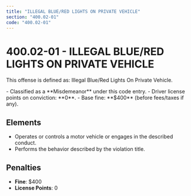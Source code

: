 ```yaml
---
title: "ILLEGAL BLUE/RED LIGHTS ON PRIVATE VEHICLE"
section: "400.02-01"
code: "400.02-01"
---
```





# 400.02-01 - ILLEGAL BLUE/RED LIGHTS ON PRIVATE VEHICLE

This offense is defined as: Illegal Blue/Red Lights On Private Vehicle.

<Aside type="caution" title="Charge Type: Misdemeanor">
- Classified as a **Misdemeanor** under this code entry.
- Driver license points on conviction: **0**.
- Base fine: **$400** (before fees/taxes if any).
</Aside>

## Elements
- Operates or controls a motor vehicle or engages in the described conduct.
- Performs the behavior described by the violation title.

## Penalties
- **Fine**: $400
- **License Points**: 0
